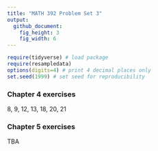 ```yaml
---
title: "MATH 392 Problem Set 3"
output: 
  github_document:
    fig_height: 3
    fig_width: 6
---
```



```r
require(tidyverse) # load package
require(resampledata)
options(digits=4) # print 4 decimal places only
set.seed(1999) # set seed for reproducibility
```

### Chapter 4 exercises

8, 9, 12, 13, 18, 20, 21

### Chapter 5 exercises

TBA
